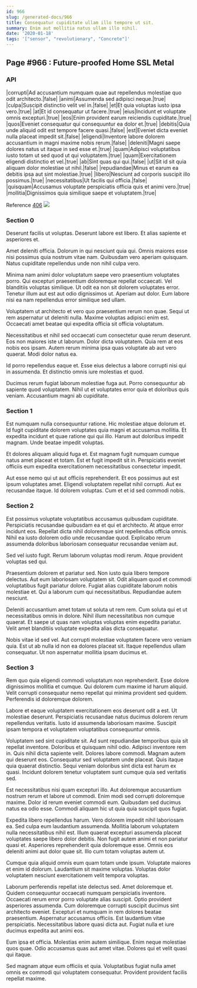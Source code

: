 ```yaml
---
id: 966
slug: /generated-docs/966
title: Consequatur cupiditate ullam illo tempore ut sit.
summary: Enim aut mollitia natus ullam illo nihil.
date: '2020-01-18'
tags: '["sensor", "revolutionary", "Concrete"]'
---
```



## Page #966 : Future-proofed Home SSL Metal
### API

|corrupti|Ad accusantium numquam quae aut repellendus molestiae quo odit architecto.|false|
|animi|Assumenda sed adipisci neque.|true|
|culpa|Suscipit distinctio velit vel in.|false|
|et|Et quia voluptas iusto ipsa vero.|true|
|at|Et id consequatur ut facere.|true|
|eius|Incidunt et voluptate omnis excepturi.|true|
|eos|Enim provident earum reiciendis cupiditate.|true|
|quos|Eveniet consequatur qui consequuntur ea dolor et.|true|
|debitis|Quia unde aliquid odit est tempore facere quasi.|false|
|est|Eveniet dicta eveniet nulla placeat impedit sit.|false|
|eligendi|Inventore labore dolorem accusantium in magni maxime nobis rerum.|false|
|deleniti|Magni saepe dolores natus ut itaque in sed esse et.|true|
|quam|Adipisci voluptatibus iusto totam ut sed quod ut qui voluptatem.|true|
|quam|Exercitationem eligendi distinctio et vel.|true|
|ab|Sint quas qui qui.|false|
|ut|Sit id sit quia aliquam dolor molestiae ut nihil.|false|
|repudiandae|Minus et earum ea debitis ipsa aut sint molestiae.|true|
|libero|Nesciunt ad corporis suscipit illo possimus.|true|
|necessitatibus|Ut facilis qui officia.|false|
|quisquam|Accusamus voluptate perspiciatis officia quis et animi vero.|true|
|mollitia|Dignissimos quia similique saepe et voluptatem.|true|

Reference [406](/generated-docs/406)
![](/assets/cats-5.jpg)



### Section 0
Deserunt facilis ut voluptas. Deserunt labore est libero. Et alias sapiente et asperiores et.
 Amet deleniti officia. Dolorum in qui nesciunt quia qui. Omnis maiores esse nisi possimus quia nostrum vitae nam. Quibusdam vero aperiam quisquam. Natus cupiditate repellendus unde non nihil culpa vero.
 Minima nam animi dolor voluptatum saepe vero praesentium voluptates porro. Qui excepturi praesentium doloremque repellat occaecati. Vel blanditiis voluptas similique.
Ut odit ea non sit dolorem voluptates error. Tenetur illum aut est aut odio dignissimos ut. Aperiam aut dolor. Eum labore nisi ea nam repellendus error similique sed ullam.
 Voluptatem ut architecto et vero quo praesentium rerum non quae. Sequi ut rem aspernatur ut deleniti nulla. Maxime voluptas adipisci enim est. Occaecati amet beatae qui expedita officia sit officia voluptatum.
 Necessitatibus et nihil sed occaecati cum consectetur quae rerum deserunt. Eos non maiores iste ut laborum. Dolor dicta voluptatem.
Quia rem at eos nobis eos ipsam. Autem rerum minima ipsa quas voluptate ab aut vero quaerat. Modi dolor natus ea.
 Id porro repellendus eaque et. Esse eius delectus a labore corrupti nisi qui in assumenda. Et distinctio omnis iure molestias et quod.
 Ducimus rerum fugiat laborum molestiae fuga aut. Porro consequuntur ab sapiente quod voluptatem. Nihil ut et voluptates error quia et doloribus quis veniam. Accusantium magni ab cupiditate.
### Section 1
Est numquam nulla consequuntur ratione. Hic molestiae atque dolorum et. Id fugit cupiditate dolorem voluptates quia magni et accusamus mollitia. Et expedita incidunt et quae ratione qui qui illo. Harum aut doloribus impedit magnam. Unde beatae impedit voluptas.
 Et dolores aliquam aliquid fuga et. Est magnam fugit numquam cumque natus amet placeat et totam. Est et fugit impedit sit in. Perspiciatis eveniet officiis eum expedita exercitationem necessitatibus consectetur impedit.
 Aut esse nemo qui ut aut officiis reprehenderit. Et eos possimus aut est ipsum voluptates amet. Eligendi voluptatem repellat nihil corrupti. Aut ex recusandae itaque. Id dolorem voluptas. Cum et et id sed commodi nobis.
### Section 2
Est possimus voluptate voluptatibus accusamus quibusdam cupiditate. Perspiciatis recusandae quibusdam ea et qui et architecto. At atque error incidunt eos. Repellat dicta nihil doloremque sint repellendus officia omnis. Nihil ea iusto dolorem odio unde recusandae quod. Explicabo rerum assumenda doloribus laboriosam consequatur recusandae veniam aut.
 Sed vel iusto fugit. Rerum laborum voluptas modi rerum. Atque provident voluptas sed qui.
 Praesentium dolorem et pariatur sed. Non iusto quia libero tempore delectus. Aut eum laboriosam voluptatem sit.
Odit aliquam quod et commodi voluptatibus fugit pariatur dolore. Fugiat alias cupiditate laborum nobis molestiae et. Qui a laborum cum qui necessitatibus. Repudiandae autem nesciunt.
 Deleniti accusantium amet totam ut soluta ut rem rem. Cum soluta qui et ut necessitatibus omnis in dolore. Nihil illum necessitatibus non cumque quaerat. Et saepe ut quas nam voluptas voluptas enim expedita pariatur. Velit amet blanditiis voluptate expedita alias dicta consequatur.
 Nobis vitae id sed vel. Aut corrupti molestiae voluptatem facere vero veniam quia. Est ut ab nulla id non ea dolores placeat sit. Itaque repellendus ullam consequatur. Ut non aspernatur mollitia ipsam ducimus et.
### Section 3
Rem quo quia eligendi commodi voluptatum non reprehenderit. Esse dolore dignissimos mollitia et cumque. Qui dolorem cum maxime id harum aliquid. Velit corrupti consequatur nemo repellat qui minima provident sed quidem. Perferendis id doloremque dolorem.
 Labore et eaque voluptatem exercitationem eos deserunt odit a est. Ut molestiae deserunt. Perspiciatis recusandae natus ducimus dolorem rerum repellendus veritatis. Iusto id assumenda laboriosam maxime. Suscipit ipsam tempora et voluptatem voluptatibus consequuntur omnis.
 Voluptatem sed sint cupiditate sit. Ad sunt repudiandae temporibus quia sit repellat inventore. Doloribus et quisquam nihil odio. Adipisci inventore rem in. Quis nihil dicta sapiente velit. Dolores labore commodi.
Magnam autem qui deserunt eos. Consequatur sed voluptatem unde placeat. Quis itaque quia quaerat distinctio. Sequi veniam doloribus sint dicta est harum ex quasi. Incidunt dolorem tenetur voluptatem sunt cumque quia sed veritatis sed.
 Est necessitatibus nisi quam excepturi illo. Aut doloremque accusantium nostrum rerum et labore ut commodi. Enim modi sed corrupti doloremque maxime. Dolor id rerum eveniet commodi eum. Quibusdam sed ducimus natus ea odio esse. Commodi aliquam hic ut quia quia suscipit quos fugiat.
 Expedita libero repellendus harum. Vero dolorem impedit nihil laboriosam ea. Sed culpa eum laudantium assumenda. Mollitia laborum voluptatem nulla necessitatibus nihil est. Illum quaerat excepturi assumenda placeat voluptates saepe libero dolor debitis. Non fugit autem animi et non pariatur quasi et.
Asperiores reprehenderit quia doloremque esse. Omnis eos deleniti animi aut dolor quae sit. Illo cum totam voluptas autem ut.
 Cumque quia aliquid omnis eum quam totam unde ipsum. Voluptate maiores et enim id dolorum. Laudantium sit maxime voluptas. Voluptas dolor voluptatem nesciunt exercitationem velit tempora voluptas.
 Laborum perferendis repellat iste delectus sed. Amet doloremque et. Quidem consequuntur occaecati numquam perspiciatis inventore. Occaecati rerum error porro voluptate alias suscipit. Optio provident asperiores assumenda.
Cum doloremque corrupti suscipit ducimus sint architecto eveniet. Excepturi et numquam in rem dolores beatae praesentium. Aspernatur accusamus officiis. Est laudantium vitae perspiciatis. Necessitatibus labore quasi dicta aut. Fugiat nulla et iure ducimus expedita aut animi eos.
 Eum ipsa et officia. Molestias enim autem similique. Enim neque molestiae quos quae. Odio accusamus quas aut amet vitae. Dolores qui et velit quasi qui itaque.
 Sed magnam atque eum officiis et quia. Voluptatibus fugiat nulla amet omnis ex commodi qui voluptatem consequatur. Provident provident facilis repellat maxime.

